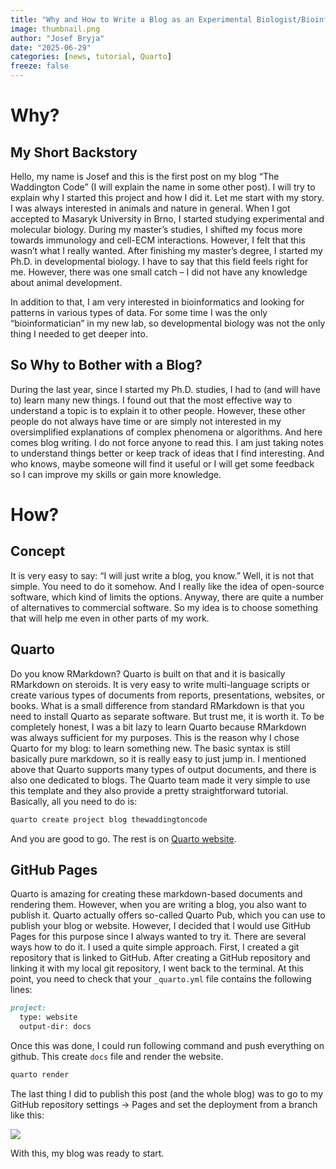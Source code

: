 ```yaml
---
title: "Why and How to Write a Blog as an Experimental Biologist/Bioinformatician?"
image: thumbnail.png
author: "Josef Bryja"
date: "2025-06-29"
categories: [news, tutorial, Quarto]
freeze: false
---
```


# Why?

## My Short Backstory

Hello, my name is Josef and this is the first post on my blog "The Waddington Code" (I will explain the name in some other post). I will try to explain why I started this project and how I did it. Let me start with my story. I was always interested in animals and nature in general. When I got accepted to Masaryk University in Brno, I started studying experimental and molecular biology. During my master's studies, I shifted my focus more towards immunology and cell-ECM interactions. However, I felt that this wasn't what I really wanted. After finishing my master's degree, I started my Ph.D. in developmental biology. I have to say that this field feels right for me. However, there was one small catch -- I did not have any knowledge about animal development.

In addition to that, I am very interested in bioinformatics and looking for patterns in various types of data. For some time I was the only "bioinformatician" in my new lab, so developmental biology was not the only thing I needed to get deeper into.


## So Why to Bother with a Blog?

During the last year, since I started my Ph.D. studies, I had to (and will have to) learn many new things. I found out that the most effective way to understand a topic is to explain it to other people. However, these other people do not always have time or are simply not interested in my oversimplified explanations of complex phenomena or algorithms. And here comes blog writing. I do not force anyone to read this. I am just taking notes to understand things better or keep track of ideas that I find interesting. And who knows, maybe someone will find it useful or I will get some feedback so I can improve my skills or gain more knowledge.

# How?

## Concept

It is very easy to say: "I will just write a blog, you know." Well, it is not that simple. You need to do it somehow. And I really like the idea of open-source software, which kind of limits the options. Anyway, there are quite a number of alternatives to commercial software. So my idea is to choose something that will help me even in other parts of my work.

## Quarto

Do you know RMarkdown? Quarto is built on that and it is basically RMarkdown on steroids. It is very easy to write multi-language scripts or create various types of documents from reports, presentations, websites, or books. What is a small difference from standard RMarkdown is that you need to install Quarto as separate software. But trust me, it is worth it. To be completely honest, I was a bit lazy to learn Quarto because RMarkdown was always sufficient for my purposes. This is the reason why I chose Quarto for my blog: to learn something new. The basic syntax is still basically pure markdown, so it is really easy to just jump in. I mentioned above that Quarto supports many types of output documents, and there is also one dedicated to blogs. The Quarto team made it very simple to use this template and they also provide a pretty straightforward tutorial. Basically, all you need to do is:

```bash 
quarto create project blog thewaddingtoncode
```
And you are good to go. The rest is on [Quarto website](https://quarto.org/docs/websites/website-blog.html).


## GitHub Pages

Quarto is amazing for creating these markdown-based documents and rendering them. However, when you are writing a blog, you also want to publish it. Quarto actually offers so-called Quarto Pub, which you can use to publish your blog or website. However, I decided that I would use GitHub Pages for this purpose since I always wanted to try it. There are several ways how to do it. I used a quite simple approach. First, I created a git repository that is linked to GitHub. After creating a GitHub repository and linking it with my local git repository, I went back to the terminal. At this point, you need to check that your `_quarto.yml` file contains the following lines:

```markdown
project:
  type: website
  output-dir: docs
```

Once this was done, I could run following command and push everything on github. This create `docs` file and render the website.

```bash
quarto render
```

The last thing I did to publish this post (and the whole blog) was to go to my GitHub repository settings → Pages and set the deployment from a branch like this:

![](GitHubPages.png)

With this, my blog was ready to start.
